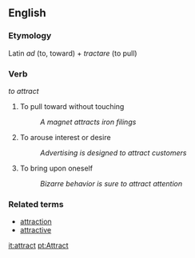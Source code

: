 ==English==

=== Etymology ===

Latin ''ad'' (to, toward) + ''tractare'' (to pull)

=== Verb ===
''to attract''

# To pull toward without touching
#: ''A magnet attracts iron filings''
# To arouse interest or desire
#: ''Advertising is designed to attract customers''
# To bring upon oneself
#: ''Bizarre behavior is sure to attract attention''

=== Related terms ===

*[[attraction]]
*[[attractive]]

[[it:attract]]
[[pt:Attract]]